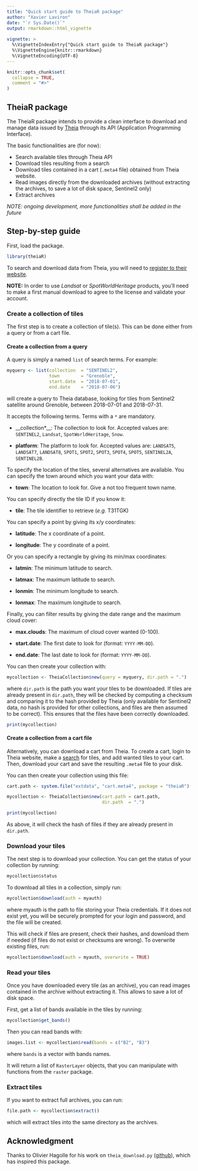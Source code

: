 ```yaml
---
title: "Quick start guide to TheiaR package"
author: "Xavier Laviron"
date: "`r Sys.Date()`"
output: rmarkdown::html_vignette
  
vignette: >
  %\VignetteIndexEntry{"Quick start guide to TheiaR package"}
  %\VignetteEngine{knitr::rmarkdown}
  %\VignetteEncoding{UTF-8}
---
```


```r
knitr::opts_chunk$set(
  collapse = TRUE,
  comment = "#>"
)
```


## TheiaR package

The TheiaR package intends to provide a clean interface to download and manage
data issued by [Theia](https://theia.cnes.fr/atdistrib/rocket/#/home) through
its API (Application Programming Interface).

The basic functionalities are (for now):

- Search available tiles through Theia API
- Download tiles resulting from a search
- Download tiles contained in a cart (`.meta4` file) obtained from Theia
  website.
- Read images directly from the downloaded archives (without extracting the
  archives, to save a lot of disk space, Sentinel2 only)
- Extract archives


_NOTE: ongoing development, more functionalities shall be added in the future_


## Step-by-step guide

First, load the package.

```r
library(theiaR)
```

To search and download data from Theia, you will need to [register to their
website](https://sso.theia-land.fr/theia/register/register.xhtml).

__NOTE:__ In order to use _Landsat_ or _SpotWorldHeritage_ products, you'll need
to make a first manual download to agree to the license and validate your
account.


### Create a collection of tiles

The first step is to create a collection of tile(s). This can be done either
from a query or from a cart file.


#### Create a collection from a query

A query is simply a named `list` of search terms. For example:

```r
myquery <- list(collection  = "SENTINEL2",
                town        = "Grenoble",
                start.date  = "2018-07-01",
                end.date    = "2018-07-06")
```

will create a query to Theia database, looking for tiles from Sentinel2
satellite around Grenoble, between 2018-07-01 and 2018-07-31.

It accepts the following terms. Terms with a `*` are mandatory.

* __collection*__: The collection to look for. Accepted values are: `SENTINEL2`,
  `Landsat`, `SpotWorldHeritage`, `Snow`.

* __platform__: The platform to look for. Accepted values are: `LANDSAT5`,
  `LANDSAT7`, `LANDSAT8`, `SPOT1`, `SPOT2`, `SPOT3`, `SPOT4`, `SPOT5`,
  `SENTINEL2A`, `SENTINEL2B`.


To specify the location of the tiles, several alternatives are available.
You can specify the town around which you want your data with:

* __town__: The location to look for. Give a not too frequent town name.


You can specify directly the tile ID if you know it:

* __tile__: The tile identifier to retrieve (_e.g._ T31TGK)

You can specify a point by giving its x/y coordinates:

* __latitude__: The x coordinate of a point.

* __longitude__: The y coordinate of a point.


Or you can specify a rectangle by giving its min/max coordinates:

* __latmin__: The minimum latitude to search.

* __latmax__: The maximum latitude to search.

* __lonmin__: The minimum longitude to search.

* __lonmax__: The maximum longitude to search.


Finally, you can filter results by giving the date range and the maximum cloud
cover:

* __max.clouds__: The maximum of cloud cover wanted (0-100).

* __start.date__: The first date to look for (format: `YYYY-MM-DD`).

* __end.date__: The last date to look for (format: `YYYY-MM-DD`).


You can then create your collection with:

```r
mycollection <- TheiaCollection$new(query = myquery, dir.path = ".")
```

where `dir.path` is the path you want your tiles to be downloaded. If tiles are
already present in `dir.path`, they will be checked by computing a checksum and
comparing it to the hash provided by Theia (only available for Sentinel2 data,
no hash is provided for other collections, and files are then assumed to be
correct). This ensures that the files have been correctly downloaded.

```r
print(mycollection)
```


#### Create a collection from a cart file

Alternatively, you can download a cart from Theia. To create a cart, login to
Theia website, make a [search](https://theia.cnes.fr/atdistrib/rocket/#/home)
for tiles, and add wanted tiles to your cart. Then, download your cart and save
the resulting `.meta4` file to your disk.

You can then create your collection using this file:

```r
cart.path <- system.file("extdata", "cart.meta4", package = "theiaR")

mycollection <- TheiaCollection$new(cart.path = cart.path,
                                    dir.path  = ".")

print(mycollection)
```

As above, it will check the hash of files if they are already present in
`dir.path`.


### Download your tiles

The next step is to download your collection. You can get the status of your
collection by running:

```r
mycollection$status
```

To download all tiles in a collection, simply run:

```r
mycollection$download(auth = myauth)
```

where myauth is the path to file storing your Theia credentials. If it does not
exist yet, you will be securely prompted for your login and password, and the
file will be created.

This will check if files are present, check their hashes, and download them if
needed (if files do not exist or checksums are wrong). To overwrite existing
files, run:

```r
mycollection$download(auth = myauth, overwrite = TRUE)
```

### Read your tiles

Once you have downloaded every tile (as an archive), you can read images
contained in the archive without extracting it. This allows to save a lot of
disk space.

First, get a list of bands available in the tiles by running:

```r
mycollection$get_bands()
```

Then you can read bands with:

```r
images.list <- mycollection$read(bands = c("B2", "B3")
```

where `bands` is a vector with bands names.

It will return a list of `RasterLayer` objects, that you can manipulate with
functions from the `raster` package.


### Extract tiles

If you want to extract full archives, you can run:

```r
file.path <- mycollection$extract()
```

which will extract tiles into the same directory as the archives.


## Acknowledgment

Thanks to Olivier Hagolle for his work on `theia_download.py`
([github](https://theia.cnes.fr/atdistrib/rocket/#/home)), which has inspired
this package.
